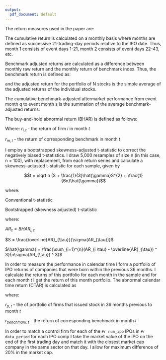 ```yaml
---
output:
  pdf_document: default
---
```

\section{Returns calculation}

The return measures used in the paper are:

\begin{itemize}
  \item
  Cumulative average adjusted returns (CAR)
  \item
  Buy and hold abnormal returns (BHAR)
  \item
  Calendar time abnormal returns (CTAR)
\end{itemize}


\subsection{CAR}

The cumulative return is calculated on a monthly basis where months are defined as successive 21-trading-day periods relative to the IPO date. Thus, month 1 consists of event days 1-21, month 2 consists of event days 22-43, etc.

Benchmark adjusted returns are calculated as a difference between monthly raw
return and the monthly return of benchmark index.
Thus, the benchmark return is defined as:

\begin{equation*}
  ar_{i,t} = r_{i,t} - r_{benchmark,t}
\end{equation*}

and the adjusted return for the portfolio of N stocks is the simple average
of the adjusted returns of the individual stocks.

\begin{equation*}
  AR_{t} = \frac{1}{N} \sum_{i = 1}^{N}ar_{i,t}
\end{equation*}


The cumulative benchmark-adjusted aftermarket performance from event
month q to event month s is the summation of the average benchmark-adjusted returns:

\begin{equation*}
  CAR_{q,s} = \sum_{t = q}^{s}AR_{t}
\end{equation*}

\subsection{BHAR}

The buy-and-hold abnormal return (BHAR) is defined as follows:

\begin{equation*}
  BHAR_{i,T} = \left[\prod_{t = 1}^{T}(1 + r_{i,t}) - 1\right] - \left[\prod_{t = 1}^{T}(1 + r_{m,t}) - 1\right]= \left[\frac{P_{i,T}}{P_{i,1}} - 1\right] - \left[\frac{P_{m,T}}{P_{m,1}} - 1\right]
\end{equation*}

Where:
$r_{i,t}$ - the return of firm $i$ in month $t$

$r_{m,t}$ - the return of corresponding benchmark in month $t$

\subsubsection{Statistical significance}

I employ a bootstrapped skewness-adjusted t-statistic to correct the
negatively biased t-statistics. I draw 5,000 resamples of size
n (in this case, n = 100), with replacement, from each return series
and calculate a skewness-adjusted t-statistic for each sample, given by

$$t = \sqrt n (S + \frac{1}{3}\hat{\gamma}S^{2} + \frac{1}{6n}\hat{\gamma})$$

where:

\begin{equation*}
  S = \frac{\bar{AR}}{\sigma(AR)}
\end{equation*}

\begin{equation*}
  \hat{\gamma} = \frac{\sum_{i = 1}^{n} (AR_{it} - \bar{AR_{t}^{3}})}{n\sigma(AR)^{3}}
\end{equation*}

\subsubsection{Statistical significance}



Conventional t-statistic

\begin{equation*}
  t = \frac{\overline{AR}_{\tau}}{\sigma(AR_{\tau}) / \sqrt n}
\end{equation*}


Bootstrapped (skewness adjusted) t-statistic

\begin{equation*}
  t_{sa} = \sqrt n \left(S + \frac{1}{3} \hat{\gamma} S^{2} + \frac{1}{6n}
  \hat{\gamma} \right)
\end{equation*}

where:

$AR_{\tau} = BHAR_{i,\tau}$

$S = \frac{\overline{AR}_{\tau}}{\sigma(AR_{\tau})}$

$\hat{\gamma} = \frac{\sum_{i=1}^{n}(AR_{i \tau} - \overline{AR}_{\tau}) ^ 3}{n\sigma(AR_{\tau}) ^ 3}$


\subsection{CTAR}

In order to measure the performance in calendar time I form a portfolio of IPO returns of companies that were born within the previous 36 months. I calculate the returns of this portfolio for each month in the sample and for
each month t I get the return of this month portfolio. The abnormal
calendar time return (CTAR) is calculated as 

\begin{equation*}
  CTAR_{t} = \sum_{i = 1}^{p}(r_{i,t} - r_{benchmark,t})
\end{equation*}

where: 

$r_{p,t}$ - the of portfolio of firms that issued stock in 36 months previous
to month $t$

$r_{benchmark,t}$ - the return of corresponding benchmark in month $t$


\subsection{Control firms matching procedure}
In order to match a control firm for each of the `#r num_ipo` IPOs in `#r data_period` for each IPO comp I take the market value of the IPO on the end 
of the first trading day and match it with the closest market cap company in the
same sector on that day. I allow for maximum difference of 20% in the market cap.

